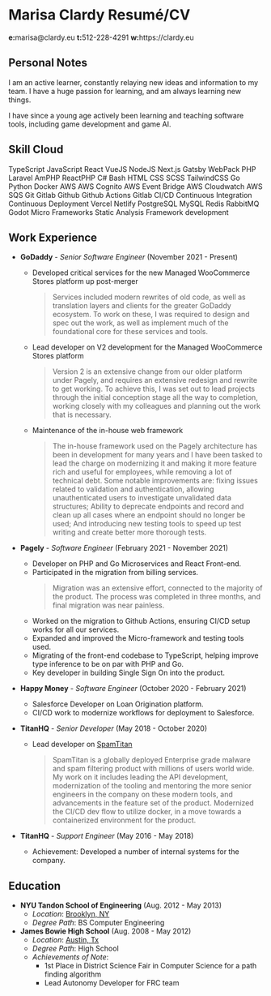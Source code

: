 

<div className="flex justify-left content-center items-center w-full">
  <Gravatar className="hidden md:inline-block rounded-full mr-8 ml-0" />
  <div>
  <h1 className="text-3xl">
    <span className="hidden print:inline-block">Marisa Clardy</span>
    <span className="print:hidden inline-block">Resumé/CV</span>
  </h1>
  <Social />
  <div className="hidden print:flex font-mono justify-around w-full text-xs -mt-5">
    <span className="px-2"><b>e:</b>marisa@clardy.eu</span>
    <span className="px-2"><b>t:</b>512-228-4291</span>
    <span className="px-2"><b>w:</b>https://clardy.eu</span>
  </div>
  </div>
</div>

## Personal Notes

I am an active learner, constantly relaying new ideas and information to my team.
I have a huge passion for learning, and am always learning new things.

I have since a young age actively been learning and teaching software tools, including
game development and game AI.

<!-- <div className="hidden print:block" style="page-break-after: always;">{' '}</div> -->

## Skill Cloud

<Shuffle className="flex flex-wrap justify-center text-sm">
  <Tag color="blue" className="m-2">TypeScript</Tag>
  <Tag color="yellow" className="m-2">JavaScript</Tag>
  <Tag className="m-2">React</Tag>
  <Tag className="m-2">VueJS</Tag>
  <Tag className="m-2">NodeJS</Tag>
  <Tag className="m-2">Next.js</Tag>
  <Tag className="m-2">Gatsby</Tag>
  <Tag className="m-2">WebPack</Tag>
  <Tag color="purple" className="m-2">PHP</Tag>
  <Tag color="orange" className="m-2">Laravel</Tag>
  <Tag className="m-2">AmPHP</Tag>
  <Tag className="m-2">ReactPHP</Tag>
  <Tag className="m-2">C#</Tag>
  <Tag className="m-2">Bash</Tag>
  <Tag className="m-2">HTML</Tag>
  <Tag className="m-2">CSS</Tag>
  <Tag className="m-2">SCSS</Tag>
  <Tag className="m-2">TailwindCSS</Tag>
  <Tag className="m-2">Go</Tag>
  <Tag className="m-2">Python</Tag>
  <Tag className="m-2">Docker</Tag>
  <Tag color="yellow" className="m-2">AWS</Tag>
  <Tag color="blue" className="m-2">AWS Cognito</Tag>
  <Tag color="red" className="m-2">AWS Event Bridge</Tag>
  <Tag color="brown" className="m-2">AWS Cloudwatch</Tag>
  <Tag color="orange" className="m-2">AWS SQS</Tag>
  <Tag className="m-2">Git</Tag>
  <Tag className="m-2">Gitlab</Tag>
  <Tag className="m-2">Github</Tag>
  <Tag className="m-2">Github Actions</Tag>
  <Tag className="m-2">Gitlab CI/CD</Tag>
  <Tag className="m-2">Continuous Integration</Tag>
  <Tag className="m-2">Continuous Deployment</Tag>
  <Tag className="m-2">Vercel</Tag>
  <Tag className="m-2">Netlify</Tag>
  <Tag className="m-2">PostgreSQL</Tag>
  <Tag className="m-2">MySQL</Tag>
  <Tag className="m-2">Redis</Tag>
  <Tag className="m-2">RabbitMQ</Tag>
  <Tag className="m-2">Godot</Tag>
  <Tag className="m-2">Micro Frameworks</Tag>
  <Tag className="m-2">Static Analysis</Tag>
  <Tag className="m-2">Framework development</Tag>
</Shuffle>

## Work Experience

- **GoDaddy** - *Senior Software Engineer* (November 2021 - Present)
  - Developed critical services for the new Managed WooCommerce Stores platform up post-merger
    > Services included modern rewrites of old code, as well as translation layers and clients for the greater
    > GoDaddy ecosystem. To work on these, I was required to design and spec out the work, as well as implement
    > much of the foundational core for these services and tools.
  - Lead developer on V2 development for the Managed WooCommerce Stores platform
    > Version 2 is an extensive change from our older platform under Pagely, and requires an extensive
    > redesign and rewrite to get working. To achieve this, I was set out to lead projects
    > through the initial conception stage all the way to completion, working closely with my
    > colleagues and planning out the work that is necessary.
  - Maintenance of the in-house web framework
    > The in-house framework used on the Pagely architecture has been in development for many years
    > and I have been tasked to lead the charge on modernizing it and making it more feature rich
    > and useful for employees, while removing a lot of technical debt. Some notable improvements
    > are: fixing issues related to validation and authentication, allowing unauthenticated users
    > to investigate unvalidated data structures; Ability to deprecate endpoints and record and 
    > clean up all cases where an endpoint should no longer be used; And introducing new testing tools
    > to speed up test writing and create better more thorough tests.

- **Pagely** - *Software Engineer* (February 2021 - November 2021)
  - Developer on PHP and Go Microservices and React Front-end.
  - Participated in the migration from billing services.
    > Migration was an extensive effort, connected to the majority of the product.
    > The process was completed in three months, and final migration was near painless.
  - Worked on the migration to Github Actions, ensuring CI/CD setup works for all our services.
  - Expanded and improved the Micro-framework and testing tools used.
  - Migrating of the front-end codebase to TypeScript, helping improve type inference to be on par with PHP and Go.
  - Key developer in building Single Sign On into the product.

- **Happy Money** - *Software Engineer* (October 2020 - February 2021)
  - Salesforce Developer on Loan Origination platform.
  - CI/CD work to modernize workflows for deployment to Salesforce.

- **TitanHQ** - *Senior Developer* (May 2018 - October 2020)
  - Lead developer on [SpamTitan](https://www.spamtitan.com/)

    > SpamTitan is a globally deployed Enterprise grade malware and spam filtering product
    > with millions of users world wide.
    > My work on it includes leading the API development, modernization of the tooling
    > and mentoring the more senior engineers in the company on these modern tools,
    > and advancements in the feature set of the product. Modernized the CI/CD dev flow
    > to utilize docker, in a move towards a containerized environment for the product.

- **TitanHQ** - *Support Engineer* (May 2016 - May 2018)
  - Achievement: Developed a number of internal systems for the company.

## Education

- **NYU Tandon School of Engineering** (Aug. 2012 - May 2013)
  - *Location*: [Brooklyn, NY](https://www.google.com/maps/place/New+York+University+Tandon+School+of+Engineering/@40.6942076,-73.9887677,17z/data=!3m1!4b1!4m5!3m4!1s0x89c25a4a4d8396f3:0xda9b313d596491f7!8m2!3d40.6942036!4d-73.986579)
  - *Degree Path*: BS Computer Engineering
- **James Bowie High School** (Aug. 2008 - May 2012)
  - *Location*: [Austin, Tx](https://www.google.com/maps/place/James+Bowie+High+School/@30.1876581,-97.860686,17z/data=!3m1!4b1!4m5!3m4!1s0x865b4c0e1e8e050b:0x9801923ccd64699f!8m2!3d30.1876535!4d-97.8584973)
  - *Degree Path*: High School
  - *Achievements of Note*:
    - 1st Place in District Science Fair in Computer Science for a path finding algorithm
    - Lead Autonomy Developer for FRC team
